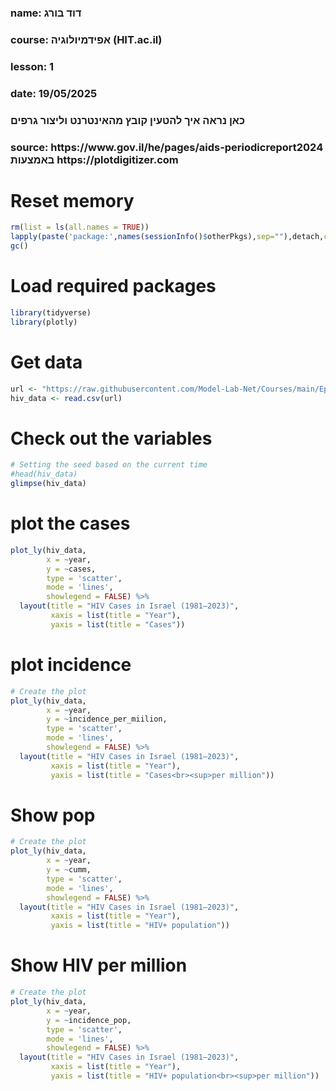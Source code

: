 ###
### name: דוד בורג
### course: אפידמיולוגיה (HIT.ac.il)
### lesson: 1
### date: 19/05/2025
###
###  כאן נראה איך להטעין קובץ מהאינטרנט וליצור גרפים
###
### source: https://www.gov.il/he/pages/aids-periodicreport2024 באמצעות https://plotdigitizer.com


# Reset memory
```{r setup-packages, include false}
rm(list = ls(all.names = TRUE))
lapply(paste('package:',names(sessionInfo()$otherPkgs),sep=""),detach,character.only=TRUE,unload=TRUE,force=TRUE)
gc()
```

# Load required packages
```{r setup-packages, include false}
library(tidyverse)
library(plotly)
```

# Get data
```{r load data, include false}
url <- "https://raw.githubusercontent.com/Model-Lab-Net/Courses/main/Epi/Data/HIV_Israel_1981-2023.csv"
hiv_data <- read.csv(url)

```

# Check out the variables
```{r load data, include false}
# Setting the seed based on the current time
#head(hiv_data)
glimpse(hiv_data)
```

# plot the cases
```{r cases, include false}
plot_ly(hiv_data, 
        x = ~year, 
        y = ~cases, 
        type = 'scatter', 
        mode = 'lines',
        showlegend = FALSE) %>%
  layout(title = "HIV Cases in Israel (1981–2023)",
         xaxis = list(title = "Year"),
         yaxis = list(title = "Cases"))
```


# plot incidence
```{r incidence, include false}
# Create the plot
plot_ly(hiv_data, 
        x = ~year, 
        y = ~incidence_per_miilion, 
        type = 'scatter', 
        mode = 'lines',
        showlegend = FALSE) %>%
  layout(title = "HIV Cases in Israel (1981–2023)",
         xaxis = list(title = "Year"),
         yaxis = list(title = "Cases<br><sup>per million"))
```

# Show pop
```{r pop, include false}
# Create the plot
plot_ly(hiv_data, 
        x = ~year, 
        y = ~cumm, 
        type = 'scatter', 
        mode = 'lines',
        showlegend = FALSE) %>%
  layout(title = "HIV Cases in Israel (1981–2023)",
         xaxis = list(title = "Year"),
         yaxis = list(title = "HIV+ population"))
```

# Show HIV per million
```{r pop, include false}
# Create the plot
plot_ly(hiv_data, 
        x = ~year, 
        y = ~incidence_pop, 
        type = 'scatter', 
        mode = 'lines',
        showlegend = FALSE) %>%
  layout(title = "HIV Cases in Israel (1981–2023)",
         xaxis = list(title = "Year"),
         yaxis = list(title = "HIV+ population<br><sup>per million"))
```